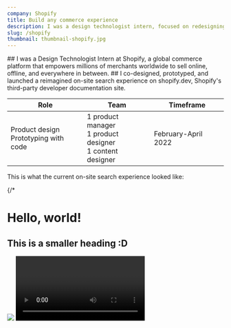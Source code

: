 ```yaml
---
company: Shopify
title: Build any commerce experience
description: I was a design technologist intern, focused on redesigning and prototyping the developer documentation search experience.
slug: /shopify
thumbnail: thumbnail-shopify.jpg
---
```


<Intro>
  ## I was a Design Technologist Intern at <AutoLink to="https://www.shopify.com/">Shopify</AutoLink>, a global commerce platform that empowers millions of merchants worldwide to sell online, offline, and everywhere in between.
  ## I co-designed, prototyped, and launched a reimagined on-site search experience on <AutoLink to="https://shopify.dev/">shopify.dev</AutoLink>, Shopify's third-party developer documentation site.
  <table>
    <colgroup>
      <col className="w-1/3" />
      <col className="w-1/3" />
      <col className="w-1/3" />
    </colgroup>
    <thead>
      <tr>
        <th>Role</th>
        <th>Team</th>
        <th>Timeframe</th>
      </tr>
    </thead>
    <tbody>
      <tr>
        <td>Product design<br/>Prototyping with code</td>
        <td>1 product manager<br/>1 product designer<br/>1 content designer</td>
        <td>February-April 2022</td>
      </tr>
    </tbody>
  </table>
</Intro>

<section className="bg-green-100">
  This is what the current on-site search experience looked like:
</section>

{/* 
# Hello, world!

## This is a smaller heading :D

<Image src="search-modal.jpg" />

<Video />

This should be body text */}
